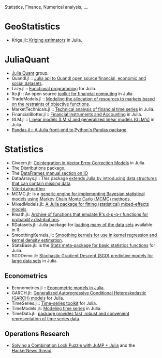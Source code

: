 Statistics, Finance, Numerical analysis, ....

= GeoStatistics =
* Krige.jl:: [https://github.com/njwilson23/Krige.jl Kriging estimators] in Julia.

= JuliaQuant =
* [https://github.com/JuliaQuant Julia Quant] group.
* Quandl.jl :: [https://github.com/milktrader/Quandl.jl  Julia api to Quandl open source financial, economic and social datasets].
* Lazy.jl :: [https://github.com/one-more-minute/Lazy.jl  Functional programming] for Julia.
* Ito.jl :: An open source [https://github.com/aviks/Ito.jl toolkit for financial computing] in Julia.
* TradeModels.jl :: [https://github.com/JuliaQuant/TradeModels.jl Modeling the allocation of resources to markets based on the restraints of objective functions].
* MarketTechnicals.jl :: [https://github.com/JuliaQuant/MarketTechnicals.jl Technical analysis of financial time series] in Julia.
* FinancialBlotter.jl :: [https://github.com/JuliaQuant/FinancialBlotter.jl Financial Instruments and Accounting] in Julia.
* GLM.jl :: [https://github.com/JuliaStats/GLM.jl Linear models (LM's) and generalized linear models (GLM's)] in Julia.
* [https://github.com/malmaud/Pandas.jl Pandas.jl :: A Julia front-end to Python's Pandas package].

= Statistics =
* Civecm.jl:: [https://github.com/andreasnoackjensen/Civecm.jl  Cointegration in Vector Error Correction Models] in Julia.
* The [http://juliastats.github.io/Distributions.jl/index.html Distributions] package.
* The [http://juliastats.github.io/DataFrames.jl/io.html DataFrames manual section on IO]
* DataArrays.jl:: This package [https://github.com/JuliaStats/DataArrays.jl extends Julia by introducing data structures that can contain missing data].
* [https://github.com/lindahua/DiscreteInference.jl Viterbi algorithm]
* MCMC.jl:: is a [https://github.com/JuliaStats/MCMC.jl generic engine for implementing Bayesian statistical models using Markov Chain Monte Carlo (MCMC) methods]. 
* MixedModels.jl:: [https://github.com/dmbates/MixedModels.jl  A Julia package for fitting (statistical) mixed-effects models].
* Rmath.jl:: [https://github.com/dmbates/Rmath.jl  Archive of functions that emulate R's d-p-q-r functions for probability distributions].
* RDatasets.jl:: Julia package for [https://github.com/johnmyleswhite/RDatasets.jl loading many of the data sets] available in R.
* SmoothingKernels.jl:: [https://github.com/johnmyleswhite/SmoothingKernels.jl Smoothing kernels for use in kernel regression and kernel density estimation].
* StatsBase.jl:: is the [https://github.com/JuliaStats/StatsBase.jl Stats meta-package for basic statistics functions] for Julia.
* SGDDemo.jl:: [https://github.com/johnmyleswhite/SGDDemo.jl Stochastic Gradient Descent (SGD) predictive models for large data sets] in Julia.

== Econometrics ==
* Econometrics.jl :: [https://github.com/cgroll/Econometrics.jl Econometric models in Julia].
* GARCH.jl:: [https://github.com/AndreyKolev/GARCH.jl Generalized Autoregressive Conditional Heteroskedastic (GARCH) models] for Julia.
* TimeSeries.jl:: [https://github.com/JuliaStats/TimeSeries.jl Time-series toolkit] for Julia.
* TimeModels.jl:: [https://github.com/JuliaStats/TimeModels.jl Modeling time series] in Julia.
* TimeData.jl:: [https://github.com/cgroll/TimeData.jl package provides fast, robust and convenient representation of time series data].


== Operations Research ==
* [http://iaindunning.com/2013/combination-locks.html Solving a Combination Lock Puzzle with JuMP + Julia] and the [https://news.ycombinator.com/item?id=6425160 HackerNews thread].

